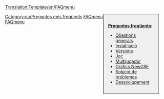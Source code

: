 <noinclude><noinclude>[[Translation:Template/en/FAQmenu]]{{en/-}}</noinclude><div style="float:right;width:150px;border:1px solid black;background:#F0F0F0;padding:15px;-moz-border-radius:5px;">
<span style="font-weight:bold">[[Main/ca/Preguntes més freqüents|Preguntes freqüents]]:</span>

* [[Main/ca/Preguntes més freqüents sobre qüestions generals|Qüestions generals]]
* [[Main/ca/Preguntes més freqüents sobre la instal·lació|Instal·lació]]
* [[Main/ca/Preguntes més freqüents sobre les versions d'OpenTTD|Versions]]
* [[Main/ca/Preguntes més freqüents sobre el joc|Joc]]
* [[Main/ca/Preguntes més freqüents sobre l’opció multijugador|Multijugador]]
* [[Main/ca/Preguntes més freqüents sobre NewGRF|Gràfics NewGRF]]
* [[Main/ca/Preguntes més freqüents sobre solució de problemes|Solució de problemes]]
* [[Main/ca/Preguntes més freqüents sobre desevolupament|Desevolupament]]
</div>
<includeonly>[[Category:ca/Preguntes més freqüents]]</includeonly><noinclude>

[[Category:ca/Plantilles|FAQmenu]][[Category:ca/Navegació|FAQmenu]]
</noinclude>